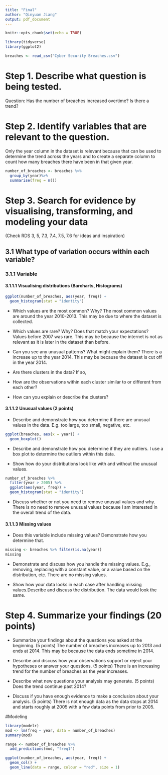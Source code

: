```yaml
---
title: "Final"
author: "Qinyuan Jiang"
output: pdf_document
---
```


```r
knitr::opts_chunk$set(echo = TRUE)
```
```r
library(tidyverse)
library(ggplot2)
```

```r
breaches <- read_csv("Cyber Security Breaches.csv")
```
# Step 1. Describe what question is being tested.
Question: Has the number of breaches increased overtime? Is there a trend?

# Step 2. Identify variables that are relevant to the question.
Only the year column in the dataset is relevant because that can be used to determine the trend across the years and to create a separate column to count how many breaches there have been in that given year.
```r
number_of_breaches <- breaches %>% 
  group_by(year)%>%
  summarise(freq = n())
```

# Step 3. Search for evidence by visualising, transforming, and modeling your data
(Check RDS 3, 5, 7.3, 7.4, 7.5, 7.6 for ideas and inspiration)

## 3.1 What type of variation occurs within each variable?

### 3.1.1 Variable
#### 3.1.1.1 Visualising distributions (Barcharts, Histograms)

```r
ggplot(number_of_breaches, aes(year, freq)) +
  geom_histogram(stat = "identity")
```
- Which values are the most common? Why? 
  The most common values are around the year 2010-2013. This may be due to where the dataset is collected.
  
- Which values are rare? Why? Does that match your expectations? 
  Values before 2007 was rare. This may be because the internet is not as relevant as it is later in the dataset than before. 

- Can you see any unusual patterns? What might explain them? 
  There is a increase up to the year 2014. This may be because the dataset is cut off in the year 2014.
  
- Are there clusters in the data? If so,
  

- How are the observations within each cluster similar to or different from each other?
    
    
- How can you explain or describe the clusters?
    

#### 3.1.1.2 Unusual values (2 points)
- Describe and demonstrate how you determine if there are unusual values in the data. E.g. too large, too small, negative, etc. 
```r
ggplot(breaches, aes(x = year)) +
  geom_boxplot()
```
  
- Describe and demonstrate how you determine if they are outliers. 
  I use a box plot to determine the outliers within this data.

- Show how do your distributions look like with and without the unusual values. 
```r
number_of_breaches %>%
  filter(year > 2005) %>%
  ggplot(aes(year, freq)) +
  geom_histogram(stat = "identity")
```
  
- Discuss whether or not you need to remove unusual values and why. 
  There is no need to remove unusual values because I am interested in the overall trend of the data.
  
#### 3.1.1.3 Missing values

- Does this variable include missing values? Demonstrate how you determine that. 
```r
missing <- breaches %>% filter(is.na(year))
missing
```

- Demonstrate and discuss how you handle the missing values. E.g., removing, replacing with a constant value, or a value based on the distribution, etc. 
  There are no missing values.

- Show how your data looks in each case after handling missing values.Describe and discuss the distribution. 
  The data would look the same. 

# Step 4. Summarize your findings (20 points)

- Summarize your findings about the questions you asked at the beginning. (5 points)
  The number of breaches increases up to 2013 and ends at 2014. This may be because the data ends sometime in 2014. 
  
- Describe and discuss how your observations support or reject your hypotheses or answer your questions. (5 points)
  There is an increasing trend for the number of breaches as the year increases.

- Describe what new questions your analysis may generate. (5 points)
  Does the trend continue past 2014?

- Discuss if you have enough evidence to make a conclusion about your analysis. (5 points)
  There is not enough data as the data stops at 2014 and starts roughly at 2005 with a few data points from prior to 2005. 

#Modeling
```r
library(modelr)
mod <- lm(freq ~ year, data = number_of_breaches)
summary(mod)
```
```r
range <- number_of_breaches %>% 
  add_predictions(mod, "freq1") 

ggplot(number_of_breaches, aes(year, freq)) +
  geom_col() +
  geom_line(data = range, colour = "red", size = 1)
```

